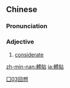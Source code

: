 {{also|体贴}}
==Chinese==
{{zh-forms|s=体贴}}

===Pronunciation===
{{zh-pron
|m=tǐtiē
|c=tai2 tip3
|mn=thé-thiap
|cat=a
}}

===Adjective===
{{zh-adj}}

# [[considerate]]

[[Category:Advanced Mandarin|囗03回想]]

[[zh-min-nan:體貼]]
[[ja:體貼]]